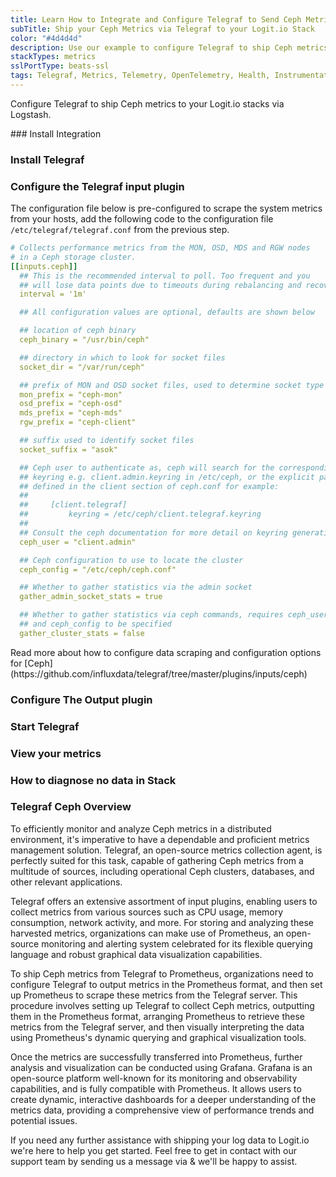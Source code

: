 ```yaml
---
title: Learn How to Integrate and Configure Telegraf to Send Ceph Metrics
subTitle: Ship your Ceph Metrics via Telegraf to your Logit.io Stack
color: "#4d4d4d"
description: Use our example to configure Telegraf to ship Ceph metrics to your Logit.io stacks. Configure Telegraf to send Ceph metrics to Logstash or Elastic.
stackTypes: metrics
sslPortType: beats-ssl
tags: Telegraf, Metrics, Telemetry, OpenTelemetry, Health, Instrumentation, Prometheus, Ceph, Distributed Storage
---
```


Configure Telegraf to ship Ceph metrics to your Logit.io stacks via Logstash.

<Steps>
  ### Install Integration
  <InstallIntegration/>

  ### Install Telegraf

  <InstallTelegraf />

  ### Configure the Telegraf input plugin

  The configuration file below is pre-configured to scrape the system metrics from your hosts, add the following code to the configuration file `/etc/telegraf/telegraf.conf` from the previous step.

  ```yaml copy
  # Collects performance metrics from the MON, OSD, MDS and RGW nodes
  # in a Ceph storage cluster.
  [[inputs.ceph]]
    ## This is the recommended interval to poll. Too frequent and you
    ## will lose data points due to timeouts during rebalancing and recovery
    interval = '1m'

    ## All configuration values are optional, defaults are shown below

    ## location of ceph binary
    ceph_binary = "/usr/bin/ceph"

    ## directory in which to look for socket files
    socket_dir = "/var/run/ceph"

    ## prefix of MON and OSD socket files, used to determine socket type
    mon_prefix = "ceph-mon"
    osd_prefix = "ceph-osd"
    mds_prefix = "ceph-mds"
    rgw_prefix = "ceph-client"

    ## suffix used to identify socket files
    socket_suffix = "asok"

    ## Ceph user to authenticate as, ceph will search for the corresponding
    ## keyring e.g. client.admin.keyring in /etc/ceph, or the explicit path
    ## defined in the client section of ceph.conf for example:
    ##
    ##     [client.telegraf]
    ##         keyring = /etc/ceph/client.telegraf.keyring
    ##
    ## Consult the ceph documentation for more detail on keyring generation.
    ceph_user = "client.admin"

    ## Ceph configuration to use to locate the cluster
    ceph_config = "/etc/ceph/ceph.conf"

    ## Whether to gather statistics via the admin socket
    gather_admin_socket_stats = true

    ## Whether to gather statistics via ceph commands, requires ceph_user
    ## and ceph_config to be specified
    gather_cluster_stats = false
  ```

  <Callout type="info">
    Read more about how to configure data scraping and configuration options for [Ceph](https://github.com/influxdata/telegraf/tree/master/plugins/inputs/ceph)
  </Callout>

  ### Configure The Output plugin

  <TelegrafOutputPlugin />

  ### Start Telegraf

  <StartTelegraf />

  ### View your metrics
  <LaunchStack source="Ceph_Metrics_via_Telegraf" utmMedium="metrics" utmCampaign="telegraf-Ceph-metrics" />

  ### How to diagnose no data in Stack

  <DiagnoseNoData />

</Steps>

### Telegraf Ceph Overview

To efficiently monitor and analyze Ceph metrics in a distributed environment, it's imperative to have a dependable and proficient metrics 
management solution. Telegraf, an open-source metrics collection agent, is perfectly suited for this task, capable of gathering Ceph metrics 
from a multitude of sources, including operational Ceph clusters, databases, and other relevant applications.

Telegraf offers an extensive assortment of input plugins, enabling users to collect metrics from various sources such as CPU usage, memory 
consumption, network activity, and more. For storing and analyzing these harvested metrics, organizations can make use of Prometheus, an 
open-source monitoring and alerting system celebrated for its flexible querying language and robust graphical data visualization capabilities.

To ship Ceph metrics from Telegraf to Prometheus, organizations need to configure Telegraf to output metrics in the Prometheus format, and then 
set up Prometheus to scrape these metrics from the Telegraf server. This procedure involves setting up Telegraf to collect Ceph metrics, 
outputting them in the Prometheus format, arranging Prometheus to retrieve these metrics from the Telegraf server, and then visually interpreting 
the data using Prometheus's dynamic querying and graphical visualization tools.

Once the metrics are successfully transferred into Prometheus, further analysis and visualization can be conducted using Grafana. Grafana is an 
open-source platform well-known for its monitoring and observability capabilities, and is fully compatible with Prometheus. It allows users to 
create dynamic, interactive dashboards for a deeper understanding of the metrics data, providing a comprehensive view of performance trends and 
potential issues.

If you need any further assistance with shipping your log data to Logit.io we're here to help you get started. Feel free to get in contact with 
our support team by sending us a message via <IntercomButton text="live chat" /> & we'll be happy to assist.